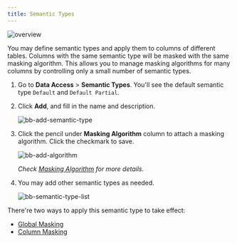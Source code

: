 ```yaml
---
title: Semantic Types
---
```


![overview](/content/docs/security/data-masking/bb-semantic-type-overview.webp)

You may define semantic types and apply them to columns of different tables. Columns with the same semantic type will be masked with the same masking algorithm. This allows you to manage masking algorithms for many columns by controlling only a small number of semantic types.

1. Go to **Data Access** > **Semantic Types**. You'll see the default semantic type `Default` and `Default Partial`.
1. Click **Add**, and fill in the name and description.

   ![bb-add-semantic-type](/content/docs/security/data-masking/bb-add-semantic-type.webp)

1. Click the pencil under **Masking Algorithm** column to attach a masking algorithm. Click the checkmark to save.

   ![bb-add-algorithm](/content/docs/security/data-masking/bb-add-algorithm.webp)

   _Check [Masking Algorithm](/docs/security/data-masking/masking-algorithm) for more details._

1. You may add other semantic types as needed.

   ![bb-semantic-type-list](/content/docs/security/data-masking/bb-semantic-type-list.webp)

There're two ways to apply this semantic type to take effect:

   - [Global Masking](/docs/security/data-masking/global-masking-rule)
   - [Column Masking](/docs/security/data-masking/column-masking)